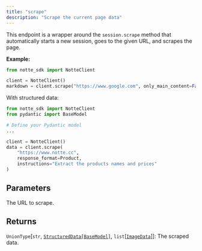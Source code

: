 ```yaml
---
title: "scrape"
description: "Scrape the current page data"
---
```




This endpoint is a wrapper around the `session.scrape` method that automatically starts a new session, goes to the given URL, and scrapes the page.

**Example:**
```python
from notte_sdk import NotteClient

client = NotteClient()
markdown = client.scrape("https://www.google.com", only_main_content=False)
```

With structured data:
```python
from notte_sdk import NotteClient
from pydantic import BaseModel

# Define your Pydantic model
...

client = NotteClient()
data = client.scrape(
    "https://www.notte.cc",
    response_format=Product,
    instructions="Extract the products names and prices"
)
```



## Parameters

<ParamField path="url" type="str">
  The URL to scrape.
</ParamField>

<ParamField path="scrape_links" type="bool">

</ParamField>

<ParamField path="scrape_images" type="bool">

</ParamField>

<ParamField path="only_main_content" type="bool">

</ParamField>

<ParamField path="use_link_placeholders" type="bool">

</ParamField>

<ParamField path="only_images" type="bool">

</ParamField>

<ParamField path="response_format" type="type[pydantic.main.BaseModel] | None">

</ParamField>

<ParamField path="instructions" type="str | None">

</ParamField>

## Returns

`UnionType`[`str`, [`StructuredData[BaseModel]`](/sdk-reference/misc/structureddata), `list`[[`ImageData`](/sdk-reference/misc/imagedata)]]:     The scraped data.
